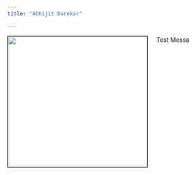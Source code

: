 ```yaml
---
title: "Abhijit Darekar"

---
```


<img src="pages/images/profile.png" style='float:left;width:320px;height:300px;margin-right: 20px;border:1px solid black'>  Test Messa